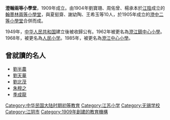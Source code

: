 {{unreferenced|time=2011-12-18T22:36:11+00:00}}
'''澄翰兩等小學堂'''，1909年成立。由1904年劉寶珊、周佑曾、楊承本於[[江陰|江陰]]成立的[[翰墨林兩等小學堂|翰墨林兩等小學堂]]，與夏挺齋、謝幼陶、王希玉等10人，於1905年成立的[[澄中二等小學堂|澄中二等小學堂]]合併而成。

1949年，[[中华人民共和国|中华人民共和国]]建立後被收歸公有。1962年被更名為[[澄江鎮中心小學|澄江鎮中心小學]]。1968年，被更名為[[人民小学|人民小学]]。1985年，被更名為[[澄江中心小學|澄江中心小學]]。

== 曾就讀的名人 ==
* [[劉半農|劉半農]]
* [[劉天華|劉天華]]
* [[劉北茂|劉北茂]]
* [[朱穆之|朱穆之]]
* [[季成龍|季成龍]]

[[Category:中华民国大陆时期初等教育|Category:中华民国大陆时期初等教育]]
[[Category:江苏小学|Category:江苏小学]]
[[Category:无锡学校|Category:无锡学校]]
[[Category:江阴市|Category:江阴市]]
[[Category:1909年創建的教育機構|Category:1909年創建的教育機構]]
